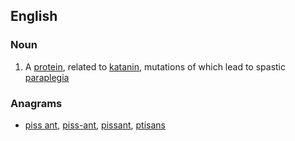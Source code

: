==English==

===Noun===
{{en-noun|-}}

# {{label|en|protein}} A [[protein]], related to [[katanin]], mutations of which lead to spastic [[paraplegia]]

===Anagrams===
* [[piss ant#English|piss ant]], [[piss-ant#English|piss-ant]], [[pissant#English|pissant]], [[ptisans#English|ptisans]]